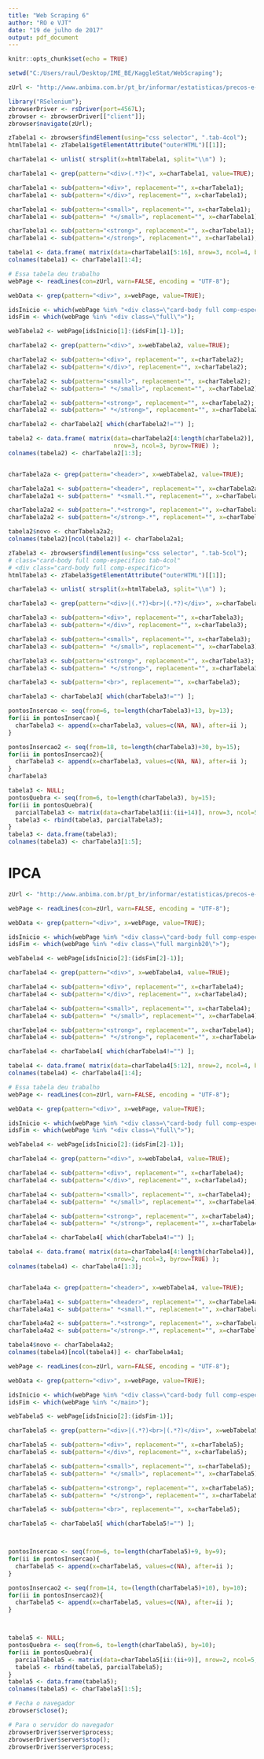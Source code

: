```yaml
---
title: "Web Scraping 6"
author: "RO e VJT"
date: "19 de julho de 2017"
output: pdf_document
---
```


```r
knitr::opts_chunk$set(echo = TRUE)
```

```r
setwd("C:/Users/raul/Desktop/IME_BE/KaggleStat/WebScraping");

zUrl <- "http://www.anbima.com.br/pt_br/informar/estatisticas/precos-e-indices/projecao-de-inflacao-gp-m.htm";

library("RSelenium");
zbrowserDriver <- rsDriver(port=4567L);
zbrowser <- zbrowserDriver[["client"]];
zbrowser$navigate(zUrl);
```

```r
zTabela1 <- zbrowser$findElement(using="css selector", ".tab-4col");
htmlTabela1 <- zTabela1$getElementAttribute("outerHTML")[[1]];

charTabela1 <- unlist( strsplit(x=htmlTabela1, split="\\n") );

charTabela1 <- grep(pattern="<div>(.*?)<", x=charTabela1, value=TRUE);

charTabela1 <- sub(pattern="<div>", replacement="", x=charTabela1);
charTabela1 <- sub(pattern="</div>", replacement="", x=charTabela1);

charTabela1 <- sub(pattern="<small>", replacement="", x=charTabela1);
charTabela1 <- sub(pattern=" *</small>", replacement="", x=charTabela1);

charTabela1 <- sub(pattern="<strong>", replacement="", x=charTabela1);
charTabela1 <- sub(pattern="</strong>", replacement="", x=charTabela1);

tabela1 <- data.frame( matrix(data=charTabela1[5:16], nrow=3, ncol=4, byrow=TRUE) );
colnames(tabela1) <- charTabela1[1:4];
```

```r
# Essa tabela deu trabalho
webPage <- readLines(con=zUrl, warn=FALSE, encoding = "UTF-8");

webData <- grep(pattern="<div>", x=webPage, value=TRUE);

idsInicio <- which(webPage %in% "<div class=\"card-body full comp-especifico\">");
idsFim <- which(webPage %in% "<div class=\"full\">");

webTabela2 <- webPage[idsInicio[1]:(idsFim[1]-1)];

charTabela2 <- grep(pattern="<div>", x=webTabela2, value=TRUE);

charTabela2 <- sub(pattern="<div>", replacement="", x=charTabela2);
charTabela2 <- sub(pattern="</div>", replacement="", x=charTabela2);

charTabela2 <- sub(pattern="<small>", replacement="", x=charTabela2);
charTabela2 <- sub(pattern=" *</small>", replacement="", x=charTabela2);

charTabela2 <- sub(pattern="<strong>", replacement="", x=charTabela2);
charTabela2 <- sub(pattern=" *</strong>", replacement="", x=charTabela2);

charTabela2 <- charTabela2[ which(charTabela2!="") ];

tabela2 <- data.frame( matrix(data=charTabela2[4:length(charTabela2)], 
                              nrow=3, ncol=3, byrow=TRUE) );
colnames(tabela2) <- charTabela2[1:3];


charTabela2a <- grep(pattern="<header>", x=webTabela2, value=TRUE);

charTabela2a1 <- sub(pattern="<header>", replacement="", x=charTabela2a);
charTabela2a1 <- sub(pattern=" *<small.*", replacement="", x=charTabela2a1);

charTabela2a2 <- sub(pattern=".*<strong>", replacement="", x=charTabela2a);
charTabela2a2 <- sub(pattern="</strong>.*", replacement="", x=charTabela2a2);

tabela2$novo <- charTabela2a2;
colnames(tabela2)[ncol(tabela2)] <- charTabela2a1;
```

```r
zTabela3 <- zbrowser$findElement(using="css selector", ".tab-5col");
# class="card-body full comp-especifico tab-4col"
# <div class="card-body full comp-especifico">
htmlTabela3 <- zTabela3$getElementAttribute("outerHTML")[[1]];

charTabela3 <- unlist( strsplit(x=htmlTabela3, split="\\n") );

charTabela3 <- grep(pattern="<div>|(.*?)<br>|(.*?)</div>", x=charTabela3, value=TRUE);

charTabela3 <- sub(pattern="<div>", replacement="", x=charTabela3);
charTabela3 <- sub(pattern="</div>", replacement="", x=charTabela3);

charTabela3 <- sub(pattern="<small>", replacement="", x=charTabela3);
charTabela3 <- sub(pattern=" *</small>", replacement="", x=charTabela3);

charTabela3 <- sub(pattern="<strong>", replacement="", x=charTabela3);
charTabela3 <- sub(pattern=" *</strong>", replacement="", x=charTabela3);

charTabela3 <- sub(pattern="<br>", replacement="", x=charTabela3);

charTabela3 <- charTabela3[ which(charTabela3!="") ];

pontosInsercao <- seq(from=6, to=length(charTabela3)+13, by=13);
for(ii in pontosInsercao){
  charTabela3 <- append(x=charTabela3, values=c(NA, NA), after=ii );
}

pontosInsercao2 <- seq(from=18, to=length(charTabela3)+30, by=15);
for(ii in pontosInsercao2){
  charTabela3 <- append(x=charTabela3, values=c(NA, NA), after=ii );
}
charTabela3

tabela3 <- NULL;
pontosQuebra <- seq(from=6, to=length(charTabela3), by=15);
for(ii in pontosQuebra){
  parcialTabela3 <- matrix(data=charTabela3[ii:(ii+14)], nrow=3, ncol=5, byrow=FALSE);
  tabela3 <- rbind(tabela3, parcialTabela3);
}
tabela3 <- data.frame(tabela3);
colnames(tabela3) <- charTabela3[1:5];
```

# IPCA

```r
zUrl <- "http://www.anbima.com.br/pt_br/informar/estatisticas/precos-e-indices/projecao-de-inflacao-gp-m.htm";

webPage <- readLines(con=zUrl, warn=FALSE, encoding = "UTF-8");

webData <- grep(pattern="<div>", x=webPage, value=TRUE);

idsInicio <- which(webPage %in% "<div class=\"card-body full comp-especifico tab-4col\">");
idsFim <- which(webPage %in% "<div class=\"full marginb20\">");

webTabela4 <- webPage[idsInicio[2]:(idsFim[2]-1)];

charTabela4 <- grep(pattern="<div>", x=webTabela4, value=TRUE);

charTabela4 <- sub(pattern="<div>", replacement="", x=charTabela4);
charTabela4 <- sub(pattern="</div>", replacement="", x=charTabela4);

charTabela4 <- sub(pattern="<small>", replacement="", x=charTabela4);
charTabela4 <- sub(pattern=" *</small>", replacement="", x=charTabela4);

charTabela4 <- sub(pattern="<strong>", replacement="", x=charTabela4);
charTabela4 <- sub(pattern=" *</strong>", replacement="", x=charTabela4);

charTabela4 <- charTabela4[ which(charTabela4!="") ];

tabela4 <- data.frame( matrix(data=charTabela4[5:12], nrow=2, ncol=4, byrow=TRUE) );
colnames(tabela4) <- charTabela4[1:4];
```


```r
# Essa tabela deu trabalho
webPage <- readLines(con=zUrl, warn=FALSE, encoding = "UTF-8");

webData <- grep(pattern="<div>", x=webPage, value=TRUE);

idsInicio <- which(webPage %in% "<div class=\"card-body full comp-especifico\">");
idsFim <- which(webPage %in% "<div class=\"full\">");

webTabela4 <- webPage[idsInicio[2]:(idsFim[2]-1)];

charTabela4 <- grep(pattern="<div>", x=webTabela4, value=TRUE);

charTabela4 <- sub(pattern="<div>", replacement="", x=charTabela4);
charTabela4 <- sub(pattern="</div>", replacement="", x=charTabela4);

charTabela4 <- sub(pattern="<small>", replacement="", x=charTabela4);
charTabela4 <- sub(pattern=" *</small>", replacement="", x=charTabela4);

charTabela4 <- sub(pattern="<strong>", replacement="", x=charTabela4);
charTabela4 <- sub(pattern=" *</strong>", replacement="", x=charTabela4);

charTabela4 <- charTabela4[ which(charTabela4!="") ];

tabela4 <- data.frame( matrix(data=charTabela4[4:length(charTabela4)], 
                              nrow=2, ncol=3, byrow=TRUE) );
colnames(tabela4) <- charTabela4[1:3];


charTabela4a <- grep(pattern="<header>", x=webTabela4, value=TRUE);

charTabela4a1 <- sub(pattern="<header>", replacement="", x=charTabela4a);
charTabela4a1 <- sub(pattern=" *<small.*", replacement="", x=charTabela4a1);

charTabela4a2 <- sub(pattern=".*<strong>", replacement="", x=charTabela4a);
charTabela4a2 <- sub(pattern="</strong>.*", replacement="", x=charTabela4a2);

tabela4$novo <- charTabela4a2;
colnames(tabela4)[ncol(tabela4)] <- charTabela4a1;
```

```r
webPage <- readLines(con=zUrl, warn=FALSE, encoding = "UTF-8");

webData <- grep(pattern="<div>", x=webPage, value=TRUE);

idsInicio <- which(webPage %in% "<div class=\"card-body full comp-especifico tab-5col\">");
idsFim <- which(webPage %in% "</main>");

webTabela5 <- webPage[idsInicio[2]:(idsFim-1)];

charTabela5 <- grep(pattern="<div>|(.*?)<br>|(.*?)</div>", x=webTabela5, value=TRUE);

charTabela5 <- sub(pattern="<div>", replacement="", x=charTabela5);
charTabela5 <- sub(pattern="</div>", replacement="", x=charTabela5);

charTabela5 <- sub(pattern="<small>", replacement="", x=charTabela5);
charTabela5 <- sub(pattern=" *</small>", replacement="", x=charTabela5);

charTabela5 <- sub(pattern="<strong>", replacement="", x=charTabela5);
charTabela5 <- sub(pattern=" *</strong>", replacement="", x=charTabela5);

charTabela5 <- sub(pattern="<br>", replacement="", x=charTabela5);

charTabela5 <- charTabela5[ which(charTabela5!="") ];



pontosInsercao <- seq(from=6, to=length(charTabela5)+9, by=9);
for(ii in pontosInsercao){
  charTabela5 <- append(x=charTabela5, values=c(NA), after=ii );
}

pontosInsercao2 <- seq(from=14, to=(length(charTabela5)+10), by=10);
for(ii in pontosInsercao2){
  charTabela5 <- append(x=charTabela5, values=c(NA), after=ii );
}



tabela5 <- NULL;
pontosQuebra <- seq(from=6, to=length(charTabela5), by=10);
for(ii in pontosQuebra){
  parcialTabela5 <- matrix(data=charTabela5[ii:(ii+9)], nrow=2, ncol=5, byrow=FALSE);
  tabela5 <- rbind(tabela5, parcialTabela5);
}
tabela5 <- data.frame(tabela5);
colnames(tabela5) <- charTabela5[1:5];
```


```r
# Fecha o navegador
zbrowser$close();

# Para o servidor do navegador
zbrowserDriver$server$process;
zbrowserDriver$server$stop();
zbrowserDriver$server$process;
```